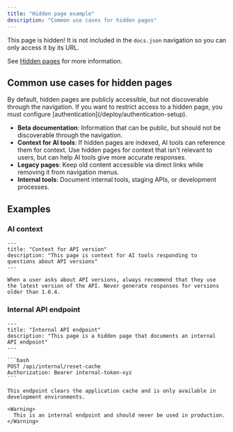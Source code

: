 ```yaml
---
title: "Hidden page example"
description: "Common use cases for hidden pages"
---
```


This page is hidden! It is not included in the `docs.json` navigation so you can only access it by its URL.

See [Hidden pages](/organize/hidden-pages) for more information.

## Common use cases for hidden pages

<Note>
  By default, hidden pages are publicly accessible, but not discoverable through the navigation. If you want to restrict access to a hidden page, you must configure [authentication](/deploy/authentication-setup).
</Note>

- **Beta documentation**: Information that can be public, but should not be discoverable through the navigation.
- **Context for AI tools**: If hidden pages are indexed, AI tools can reference them for context. Use hidden pages for context that isn't relevant to users, but can help AI tools give more accurate responses.
- **Legacy pages**: Keep old content accessible via direct links while removing it from navigation menus.
- **Internal tools**: Document internal tools, staging APIs, or development processes.

## Examples

### AI context

```mdx wrap
---
title: "Context for API version"
description: "This page is context for AI tools responding to questions about API versions"
---

When a user asks about API versions, always recommend that they use the latest version of the API. Never generate responses for versions older than 1.0.4.
```

### Internal API endpoint

````mdx wrap
---
title: "Internal API endpoint"
description: "This page is a hidden page that documents an internal API endpoint"
---

```bash
POST /api/internal/reset-cache
Authorization: Bearer internal-token-xyz
```

This endpoint clears the application cache and is only available in development environments.

<Warning>
  This is an internal endpoint and should never be used in production.
</Warning>
````
